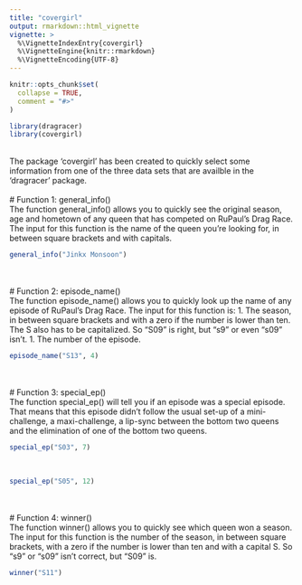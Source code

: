 ```yaml
---
title: "covergirl"
output: rmarkdown::html_vignette
vignette: >
  %\VignetteIndexEntry{covergirl}
  %\VignetteEngine{knitr::rmarkdown}
  %\VignetteEncoding{UTF-8}
---
```


```r
knitr::opts_chunk$set(
  collapse = TRUE,
  comment = "#>"
)
```

```r
library(dragracer)
library(covergirl)
```
<br>
The package 'covergirl' has been created to quickly select some information from one of the three data sets that are availble in the 'dragracer' package.
<br>
<br>
# Function 1: general_info()
<br>
The function general_info() allows you to quickly see the original season, age and hometown of any queen that has competed on RuPaul's Drag Race. The input for this function is the name of the queen you're looking for, in between square brackets and with capitals.
<br>
```r
general_info("Jinkx Monsoon")
```
<br>
<br>
# Function 2: episode_name()
<br>
The function episode_name() allows you to quickly look up the name of any episode of RuPaul's Drag Race. 
The input for this function is: 
1. The season, in between square brackets and with a zero if the number is lower than ten. The S also has to be capitalized. So "S09" is right, but "s9" or even "s09" isn't.
1. The number of the episode.
<br>
```r
episode_name("S13", 4)
```
<br>
<br>
# Function 3: special_ep()
<br>
The function special_ep() will tell you if an episode was a special episode. That means that this episode didn't follow the usual set-up of a mini-challenge, a maxi-challenge, a lip-sync between the bottom two queens and the elimination of one of the bottom two queens.
<br>
```r
special_ep("S03", 7)
```
<br>
```r
special_ep("S05", 12)
```
<br>
<br>
# Function 4: winner()
<br>
The function winner() allows you to quickly see which queen won a season. The input for this function is the number of the season, in between square brackets, with a zero if the number is lower than ten and with a capital S. So "s9" or "s09" isn't correct, but "S09" is.
<br>
```r
winner("S11")
```

